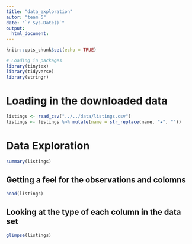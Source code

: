 ```yaml
---
title: "data_exploration"
autor: "team 6"
date: "`r Sys.Date()`"
output:
  html_document:
---
```


```r
knitr::opts_chunk$set(echo = TRUE)
```


```r
# Loading in packages
library(tinytex)
library(tidyverse)
library(stringr)
```

# Loading in the downloaded data
```r
listings <- read_csv("../../data/listings.csv")
listings <- listings %>% mutate(name = str_replace(name, "★", ""))
```

# Data Exploration
```r
summary(listings)
```

## Getting a feel for the observations and colomns
```r
head(listings)
```

## Looking at the type of each column in the data set
```r
glimpse(listings)
```
